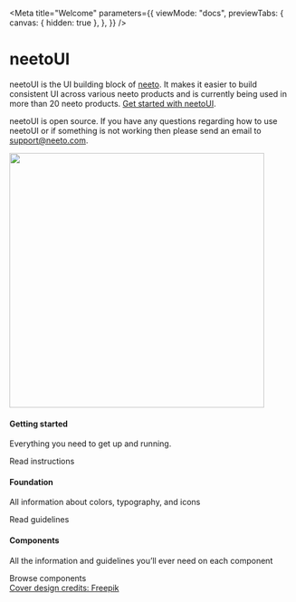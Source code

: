 

<Meta
  title="Welcome"
  parameters={{
    viewMode: "docs",
    previewTabs: {
      canvas: { hidden: true },
    },
  }}
/>

<style>
  {`

  .sbdocs-wrapper{
    background: rgb(0, 67, 172) url("static/media/stories/assets/images/bluebg.svg");
    background-size:cover;
  }

  .sbdocs .sbdocs-hero-banner{
    display:flex;
    align-items:center;
    gap: 20px;
    margin-bottom: 50px;
  }

  .sbdocs .sbdocs-hero-banner__title{
    display:flex;
    flex-wrap: wrap;
    align-items:baseline;
    line-height:1.1;
  }

  .sbdocs .sbdocs-hero-banner__desc{
    color:#fff !important;
    font-weight: 500;
    font-size: 16px;
    max-width:80ch;
  }

  .sbdocs .sbdocs-hero-banner__desc a{
    color:#fff !important;
    text-decoration: underline;
  }

  .sbdocs .sbdocs-hero-banner__title strong {
    font-size: 150%;
    font-weight: bold;
    user-select:none;
    color:#fff;
    margin-right:10px;
  }

  @media (min-width: 640px){
    .sbdocs .sbdocs-hero-banner__title strong{
      font-size: 200%;
    }
  }

  @media (max-width: 539px){
    .sbdocs-hero-banner__desc br{
      display:none;
    }
  }

  .sbdocs-featured{
    display:flex;
    flex-wrap: wrap;
    gap: 20px;
  }

  .sbdocs-featured__item{
    width: 100%;
    border-radius: 12px;
    padding: 30px;
    background: rgba( 0, 0, 0, 0.2 );
    backdrop-filter: blur( 5px );
    -webkit-backdrop-filter: blur( 5px );
    display:flex;
    flex-direction:column;
    position: relative;
    user-select:none;
    transition:all 0.3s;
  }

  .sbdocs-hero-banner__img-wrapper{
    display:none;
  }

  @media (min-width: 640px){
    .sbdocs-featured__item{
      width: calc(33.33% - 20px);
      min-width: 210px;
    }
    .sbdocs-hero-banner__img-wrapper{
      display: inline-block;
    }
  }

  .sbdocs-featured__item:hover{
    transform:scale(1.05);
  }

  .sbdocs-featured__item-abs-link{
    position:absolute;
    left:0;
    top:0;
    width:100%;
    height:100%;
    z-index:1;
  }

  .sbdocs-featured__item h4{
    font-size: 22px !important;
    position: relative;
    color:#fff !important;
  }

  .sbdocs-featured__item p{
    color:#fff !important;
  }

  .sbdocs-featured__item-link{
    margin-top:auto;
    display: inline-flex;
    color:#fff;
    font-weight:500;
  }

  .sbdocs-cover-design-credit-block{
    display: none;
  }

  @media (min-width: 640px){
    .sbdocs-cover-design-credit-block{
      text-align: right;
      display:block;
      width:100%;
      padding-right:20px;
      padding-top:40px;
    }
  }

  .sbdocs-cover-design-credit-link{
    font-size: 11px !important;
    display: inline-block;
    opacity:0.4;
    color:#fff !important;
  }

  `}
</style>

<div className="sbdocs-hero-banner">
  <div>
    <h1 className="sbdocs-hero-banner__title">
      <strong>neetoUI</strong>
    </h1>
    <p className="sbdocs-hero-banner__desc">neetoUI is the UI building block of <a href="https://www.neeto.com/" target="_blank">neeto</a>. It makes it easier to build consistent UI across various neeto products and is currently being used in more than 20 neeto products. <a href="https://github.com/bigbinary/neeto-ui#readme" target="_blank">Get started with neetoUI</a>.</p>
    <p className="sbdocs-hero-banner__desc">neetoUI is open source. If you have any questions regarding how to use neetoUI or
if something is not working then please send an email to <a href="mailto:support@neeto.com"  target="_blank">support@neeto.com</a>.</p>
  </div>
  <div className="sbdocs-hero-banner__img-wrapper">
    <img src={Team} width="450px" />
  </div>
</div>
<div className="sbdocs-featured">
  <div className="sbdocs-featured__item">
    <a target="_blank" href="https://github.com/bigbinary/neeto-ui#readme" className="sbdocs-featured__item-abs-link"></a>
    <h4>Getting started</h4>
    <p>Everything you need to get up and running.</p>
    <span className="sbdocs-featured__item-link">Read instructions</span>
  </div>
  <div className="sbdocs-featured__item">
    <a href="/?path=/docs/foundation-colors--docs" className="sbdocs-featured__item-abs-link"></a>
    <h4>Foundation</h4>
    <p>All information about colors, typography, and icons</p>
    <span className="sbdocs-featured__item-link">Read guidelines</span>
  </div>
  <div className="sbdocs-featured__item">
    <a href="/?path=/docs/components-button--default" className="sbdocs-featured__item-abs-link"></a>
    <h4>Components</h4>
    <p>All the information and guidelines you’ll ever need on each component</p>
    <span className="sbdocs-featured__item-link">Browse components</span>
  </div>

  <div className="sbdocs-cover-design-credit-block">
    <a href="https://www.freepik.com/vectors/work-with-us" className="sbdocs-cover-design-credit-link" target="_blank">Cover design credits: Freepik</a>
  </div>
</div>

